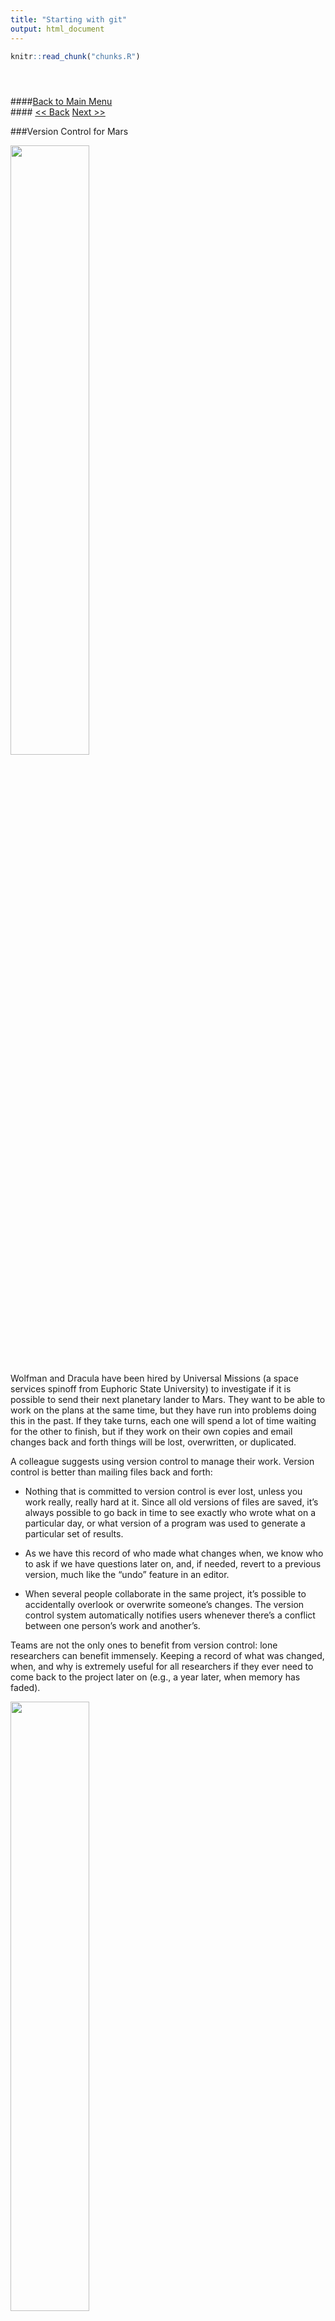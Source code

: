 ```yaml
---
title: "Starting with git"
output: html_document
---
```


<!-- The file analysis/chunks.R contains chunks that define default settings
shared across the workflowr files. -->
```r
knitr::read_chunk("chunks.R")
```

<!-- Update knitr chunk options -->
```r
```

<!-- Insert the date the file was last updated -->
```r
```

<!-- Insert the code version (Git commit SHA1) if Git repository exists and R
 package git2r is installed -->
```r
```

<!-- Add your analysis here -->
####[Back to Main Menu](git_intro.html)   
#### [<< Back](git_1.html) [Next >>](git_3.html)   

###Version Control for Mars

![](https://github.com/smozaffari/oberlab_git/blob/master/analysis/fig/rF-d-qE6.jpg?raw=true){ width=50% }

Wolfman and Dracula have been hired by Universal Missions (a space services spinoff from Euphoric State University) to investigate if it is possible to send their next planetary lander to Mars. They want to be able to work on the plans at the same time, but they have run into problems doing this in the past. If they take turns, each one will spend a lot of time waiting for the other to finish, but if they work on their own copies and email changes back and forth things will be lost, overwritten, or duplicated.

A colleague suggests using version control to manage their work. Version control is better than mailing files back and forth:

* Nothing that is committed to version control is ever lost, unless you work really, really hard at it. Since all old versions of files are saved, it’s always possible to go back in time to see exactly who wrote what on a particular day, or what version of a program was used to generate a particular set of results.

* As we have this record of who made what changes when, we know who to ask if we have questions later on, and, if needed, revert to a previous version, much like the “undo” feature in an editor.

* When several people collaborate in the same project, it’s possible to accidentally overlook or overwrite someone’s changes. The version control system automatically notifies users whenever there’s a conflict between one person’s work and another’s.


Teams are not the only ones to benefit from version control: lone researchers can benefit immensely. Keeping a record of what was changed, when, and why is extremely useful for all researchers if they ever need to come back to the project later on (e.g., a year later, when memory has faded).

![](https://github.com/smozaffari/oberlab_git/blob/master/analysis/fig/yuSjmlk.png?raw=true){ width=50% }

Version control is the lab notebook of the digital world: it’s what professionals use to keep track of what they’ve done and to collaborate with other people. Every large software development project relies on it, and most programmers use it for their small jobs as well. And it isn’t just for software: books, papers, small data sets, and anything that changes over time or needs to be shared can and should be stored in a version control system.


###Github Account
First we need to make a github account at [github.com](https://github.com)
and download Git [here](https://git-scm.com/downloads)  

Open up the terminal and set the following configurations:  

```bash
git config --global user.name "Vlad Dracula"
git config --global user.email "vlad@tran.sylvan.ia"
git config --global color.ui "auto"
git config --global core.editor "emacs"
```

(Please use your own name and email address instead of Dracula's.)

He also has to set his favorite text editor, following this table:

| Editor             | Configuration command                            |
|:-------------------|:-------------------------------------------------|
| nano               | `$ git config --global core.editor "nano -w"`    |
| Text Wrangler      | `$ git config --global core.editor "edit -w"`    |
| Sublime Text (Mac) | `$ git config --global core.editor "subl -n -w"` |
| Sublime Text (Win) | `$ git config --global core.editor "'c:/program files/sublime text 2/sublime_text.exe' -w"` |
| Notepad++ (Win)    | `$ git config --global core.editor "'c:/program files (x86)/Notepad++/notepad++.exe' -multiInst -notabbar -nosession -noPlugin"`|
| Kate (Linux)       | `$ git config --global core.editor "kate"`       |
| Gedit (Linux)      | `$ git config --global core.editor "gedit -s"`   |

Git commands are written `git verb`,
where `verb` is what we actually want it to do.
In this case, we're telling Git:  

*   our name and email address,  
*   to colorize output,  
*   what our favorite text editor is, and  
*   that we want to use these settings globally (i.e., for every project),  

The four commands above only need to be run once: the flag `--global` tells Git to use the settings for every project on this computer.

You can check your settings at any time:  

```bash
git config --list
```

###[Next](git_3.html)   
